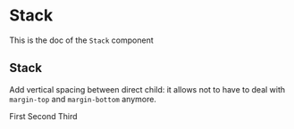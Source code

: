 <!--- Stack.stories.mdx --->


<Meta
  title="Stack"
  component={Stack}
/>

# Stack

This is the doc of the `Stack` component

## Stack

Add vertical spacing between direct child: it allows not to have to deal with `margin-top` and `margin-bottom` anymore.

<Canvas>
  <Story name="base">
    <Stack size={4}>
      <Box background="primary100" padding={4}>
        First
      </Box>
      <Box background="primary100" padding={4}>
        Second
      </Box>
      <Box background="primary100" padding={4}>
        Third
      </Box>
    </Stack>
  </Story>
</Canvas>
